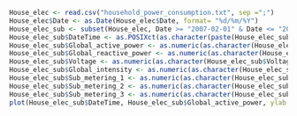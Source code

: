 ```r
House_elec <- read.csv("household_power_consumption.txt", sep =";")
House_elec$Date <- as.Date(House_elec$Date, format= "%d/%m/%Y")
House_elec_sub <- subset(House_elec, Date >= "2007-02-01" & Date <= "2007-02-02")
House_elec_sub$DateTime <- as.POSIXct(as.character(paste(House_elec_sub$Date, House_elec_sub$Time)))
House_elec_sub$Global_active_power <- as.numeric(as.character(House_elec_sub$Global_active_power))
House_elec_sub$Global_reactive_power <- as.numeric(as.character(House_elec_sub$Global_reactive_power))
House_elec_sub$Voltage <- as.numeric(as.character(House_elec_sub$Voltage))
House_elec_sub$Global_intensity <- as.numeric(as.character(House_elec_sub$Global_intensity))
House_elec_sub$Sub_metering_1 <- as.numeric(as.character(House_elec_sub$Sub_metering_1))
House_elec_sub$Sub_metering_2 <- as.numeric(as.character(House_elec_sub$Sub_metering_2))
House_elec_sub$Sub_metering_3 <- as.numeric(as.character(House_elec_sub$Sub_metering_3))
plot(House_elec_sub$DateTime, House_elec_sub$Global_active_power, ylab = "Global Active Power (kilowatts)", type= "line", xlab = "")

```